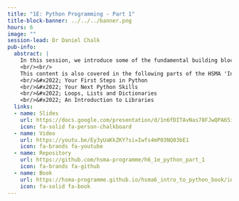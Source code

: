 ```yaml
---
title: "1E: Python Programming - Part 1"
title-block-banner: ../../../banner.png
hours: 6
image: ""
session-lead: Dr Daniel Chalk
pub-info:
  abstract: |
    In this session, we introduce some of the fundamental building blocks of Python coding, exploring outputs and inputs, mathematical operations, conditional logic, loops, variables, lists and dictionaries and more.
    <br/><br/>
    This content is also covered in the following parts of the HSMA 'Intro to Python' book:
    <br/>&#x2022; Your First Steps in Python
    <br/>&#x2022; Your Next Python Skills
    <br/>&#x2022; Loops, Lists and Dictionaries
    <br/>&#x2022; An Introduction to Libraries
  links:
  - name: Slides
    url: https://docs.google.com/presentation/d/1n6fDITAvNas78FJwQPA65ifnhMtnjcyK-af1aX8majA/edit?usp=sharing
    icon: fa-solid fa-person-chalkboard
  - name: Video
    url: https://youtu.be/Ey3yUaKkZKY?si=Iwfs4mP03NQ03bE1
    icon: fa-brands fa-youtube
  - name: Repository
    url: https://github.com/hsma-programme/h6_1e_python_part_1
    icon: fa-brands fa-github
  - name: Book
    url: https://hsma-programme.github.io/hsma6_intro_to_python_book/intro_to_python.html
    icon: fa-solid fa-book
---
```

